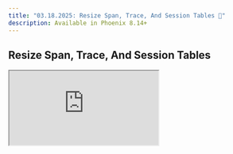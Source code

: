 ```yaml
---
title: "03.18.2025: Resize Span, Trace, And Session Tables 🔀"
description: Available in Phoenix 8.14+
---
```


<Update label="March 18, 2025">

## Resize Span, Trace, And Session Tables

<Frame>
  <iframe 
    src="https://cdn.iframe.ly/bro1tIy" 
    width={1000} 
    height={400}
    allowFullScreen
  />
</Frame>

We've added the ability to resize Span, Trace, and Session tables. Resizing preferences are now persisted in the tracing store, ensuring settings are maintained per-project and per-table.

<Card title="Release arize-phoenix: v8.14.0 · Arize-ai/phoenix" icon="github" href="https://github.com/Arize-ai/phoenix/releases/tag/arize-phoenix-v8.14.0" horizontal>
  GitHub
</Card>

### Improvements and Bug Fixes 🐛

* [**UI**](https://github.com/Arize-ai/phoenix/pull/6819): Remove shadow on button group
* [**UI**](https://github.com/Arize-ai/phoenix/pull/6830): Fixed broken popovers
</Update>